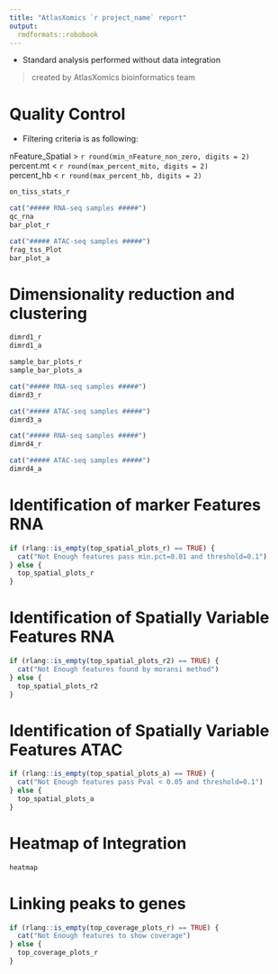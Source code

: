 ```yaml
---
title: "AtlasXomics `r project_name` report"
output: 
  rmdformats::robobook
---
```

* Standard analysis performed without data integration

> created by AtlasXomics bioinformatics team

# Quality Control
* Filtering criteria is as following:

nFeature_Spatial > `r round(min_nFeature_non_zero, digits = 2)`\
percent.mt < `r round(max_percent_mito, digits = 2)`\
percent_hb < `r round(max_percent_hb, digits = 2)`

```r
on_tiss_stats_r

cat("##### RNA-seq samples #####")
qc_rna
bar_plot_r

cat("##### ATAC-seq samples #####")
frag_tss_Plot
bar_plot_a

```

# Dimensionality reduction and clustering

```r

dimrd1_r
dimrd1_a

sample_bar_plots_r
sample_bar_plots_a

cat("##### RNA-seq samples #####")
dimrd3_r

cat("##### ATAC-seq samples #####")
dimrd3_a

cat("##### RNA-seq samples #####")
dimrd4_r

cat("##### ATAC-seq samples #####")
dimrd4_a

```

# Identification of marker Features RNA

```r

if (rlang::is_empty(top_spatial_plots_r) == TRUE) {
  cat("Not Enough features pass min.pct=0.01 and threshold=0.1")
} else {
  top_spatial_plots_r
}

```

# Identification of Spatially Variable Features RNA

```r

if (rlang::is_empty(top_spatial_plots_r2) == TRUE) {
  cat("Not Enough features found by moransi method")
} else {
  top_spatial_plots_r2
}

```

# Identification of Spatially Variable Features ATAC

```r

if (rlang::is_empty(top_spatial_plots_a) == TRUE) {
  cat("Not Enough features pass Pval < 0.05 and threshold=0.1")
} else {
  top_spatial_plots_a
}

```

# Heatmap of Integration

```r

heatmap

```

# Linking peaks to genes

```r

if (rlang::is_empty(top_coverage_plots_r) == TRUE) {
  cat("Not Enough features to show coverage")
} else {
  top_coverage_plots_r
}
```
